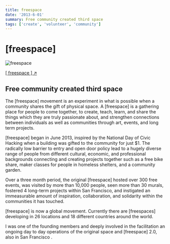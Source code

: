 ```yaml
---
title: freespace
date: '2013-6-01'
summary: Free community created third space
tags: ['create', 'volunteer', 'community']
---
```


# [freespace]

![freespace](/static/images/blog/freespace.jpg)

[[ freespace ] ↗ ](http://freespace.io/)

## Free community created third space

The [freespace] movement is an experiment in what is possible when a community shares the gift of physical space. A [freespace] is a gathering place for people to come together, to create, teach, learn, and share the things which they are truly passionate about, and strengthen connections between individuals as well as communities through art, events, and long term projects.

[freespace] began in June 2013, inspired by the National Day of Civic Hacking when a building was gifted to the community for just $1. The radically low barrier to entry and open door policy lead to a hugely diverse range of people from different cultural, economic, and professional backgrounds connecting and creating projects together such as a free bike share, maker classes for people in homeless shelters, and a community garden.

Over a three month period, the original [freespace] hosted over 300 free events, was visited by more than 10,000 people, seen more than 30 murals, fostered 4 long-term projects within San Francisco, and instigated an immeasurable amount of inspiration, collaboration, and solidarity within the communities it has touched.

[freespace] is now a global movement. Currently there are [freespaces] developing in 26 locations and 18 different countries around the world.

I was one of the founding members and deeply involved in the facilitation an ongoing day to day operations of the original space and [freespace] 2.0, also in San Francisco .

